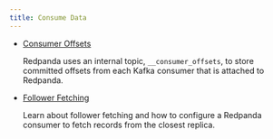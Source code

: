 ```yaml
---
title: Consume Data
---
```


<head>
    <meta name="title" content="Consume Data | Redpanda Docs"/>
    <meta name="description" content="Consume Data from Redpanda."/>
    <link rel="canonical" href="https://docs.redpanda.com/docs/develop/consume-data/" />
</head>


- [Consumer Offsets](../consume-data/consumer-offsets)
  
  Redpanda uses an internal topic, `__consumer_offsets`, to store committed offsets from each Kafka consumer that is attached to Redpanda. 

- [Follower Fetching](../consume-data/follower-fetching)

  Learn about follower fetching and how to configure a Redpanda consumer to fetch records from the closest replica.